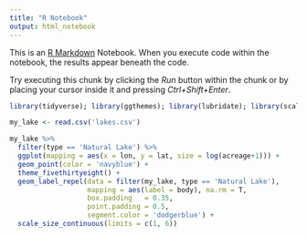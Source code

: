 ```yaml
---
title: "R Notebook"
output: html_notebook
---
```


This is an [R Markdown](http://rmarkdown.rstudio.com) Notebook. When you execute code within the notebook, the results appear beneath the code. 

Try executing this chunk by clicking the *Run* button within the chunk or by placing your cursor inside it and pressing *Ctrl+Shift+Enter*. 

```r
library(tidyverse); library(ggthemes); library(lubridate); library(scales); library(ggrepel)
```


```r
my_lake <- read.csv('lakes.csv')

```


```r
my_lake %>%
  filter(type == 'Natural Lake') %>%
  ggplot(mapping = aes(x = lon, y = lat, size = log(acreage+1))) +
  geom_point(color = 'navyblue') +
  theme_fivethirtyeight() +
  geom_label_repel(data = filter(my_lake, type == 'Natural Lake'),
                   mapping = aes(label = body), na.rm = T,
                   box.padding   = 0.35,
                   point.padding = 0.5,
                   segment.color = 'dodgerblue') +
  scale_size_continuous(limits = c(1, 6))
```

